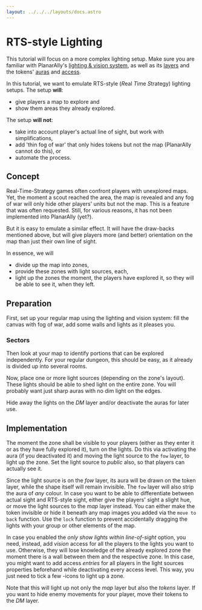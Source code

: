 ```yaml
---
layout: ../../../layouts/docs.astro
---
```



# RTS-style Lighting

This tutorial will focus on a more complex lighting setup.
Make sure you are familiar with PlanarAlly's [lighting & vision system](/docs/dm/lighting-vision/), as well as its [layers](/docs/dm/layers) and the tokens' [auras](/docs/game/shapes/#trackers--auras) and [access](/docs/game/shapes/#access).

In this tutorial, we want to emulate RTS-style (*R*eal *T*ime *S*trategy) lighting setups.
The setup **will**:

-   give players a map to explore and
-   show them areas they already explored.

The setup **will not**:

-   take into account player's actual line of sight, but work with simplifications,
-   add 'thin fog of war' that only hides tokens but not the map (PlanarAlly cannot do this), or
-   automate the process.

## Concept

Real-Time-Strategy games often confront players with unexplored maps.
Yet, the moment a scout reached the area, the map is revealed and any fog of war will only hide other players' units but not the map.
This is a feature that was often requested.
Still, for various reasons, it has not been implemented into PlanarAlly (yet?).

But it is easy to emulate a similar effect.
It will have the draw-backs mentioned above, but will give players more (and better) orientation on the map than just their own line of sight.

In essence, we will

-   divide up the map into zones,
-   provide these zones with light sources, each,
-   light up the zones the moment, the players have explored it, so they will be able to see it, when they left.

## Preparation

First, set up your regular map using the lighting and vision system: fill the canvas with fog of war, add some walls and lights as it pleases you.

### Sectors

Then look at your map to identify portions that can be explored independently.
For your regular dungeon, this should be easy, as it already is divided up into several rooms.

Now, place one or more light sources (depending on the zone's layout).
These lights should be able to shed light on the entire zone.
You will probably want just sharp auras with no dim light on the edges.

Hide away the lights on the _DM_ layer and/or deactivate the auras for later use.

## Implementation

The moment the zone shall be visible to your players (either as they enter it or as they have fully explored it), turn on the lights.
Do this via activating the aura (if you deactivated it) and moving the light source to the `fow` layer, to light up the zone.
Set the light source to _public_ also, so that players can actually see it.

Since the light source is on the _fow_ layer, its aura will be drawn on the token layer, while the shape itself will remain invisible.
The `fow` layer will also strip the aura of _any_ colour.
In case you want to be able to differentiate between actual sight and RTS-style sight, either give the players' sight a slight hue, or move the light sources to the _map_ layer instead.
You can either make the token invisible or hide it beneath any map images you added via the `move to back` function.
Use the `lock` function to prevent accidentally dragging the lights with your group or other elements of the map.

In case you enabled the _only show lights within line-of-sight_ option, you need, instead, add _vision_ access for all the players to the lights you want to use.
Otherwise, they will lose knowledge of the already explored zone the moment there is a wall between them and the respective zone.
In this case, you might want to add access _entries_ for all players in the light sources properties beforehand while deactivating every access level.
This way, you just need to tick a few <Lightbulb/>-icons to light up a zone.

Note that this will light up not only the _map_ layer but also the _tokens_ layer.
If you want to hide enemy movements for your player, move their tokens to the _DM_ layer.
